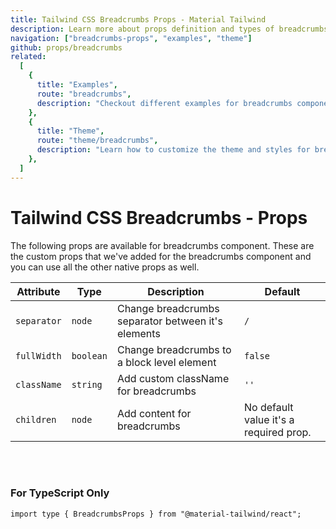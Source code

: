 ```yaml
---
title: Tailwind CSS Breadcrumbs Props - Material Tailwind
description: Learn more about props definition and types of breadcrumbs component.
navigation: ["breadcrumbs-props", "examples", "theme"]
github: props/breadcrumbs
related:
  [
    {
      title: "Examples",
      route: "breadcrumbs",
      description: "Checkout different examples for breadcrumbs component.",
    },
    {
      title: "Theme",
      route: "theme/breadcrumbs",
      description: "Learn how to customize the theme and styles for breadcrumbs component.",
    },
  ]
---
```


# Tailwind CSS Breadcrumbs - Props

<span id="breadcrumbs-props" className="scroll-mt-48" />
The following props are available for breadcrumbs component. These are the custom
props that we've added for the breadcrumbs component and you can use all
the other native props as well.

| Attribute   | Type                 | Description                                        | Default                                |
| ----------- | -------------------- | -------------------------------------------------- | -------------------------------------- |
| `separator` | <Code>node</Code>    | Change breadcrumbs separator between it's elements | <Code>/</Code>                         |
| `fullWidth` | <Code>boolean</Code> | Change breadcrumbs to a block level element        | <Code>false</Code>                     |
| `className` | <Code>string</Code>  | Add custom className for breadcrumbs               | `''`                                   |
| `children`  | <Code>node</Code>    | Add content for breadcrumbs                        | No default value it's a required prop. |

<br />
<br />

### For TypeScript Only

```tsx
import type { BreadcrumbsProps } from "@material-tailwind/react";
```

<span id="examples" className="scroll-mt-48" />
<span id="theme" className="scroll-mt-48" />
